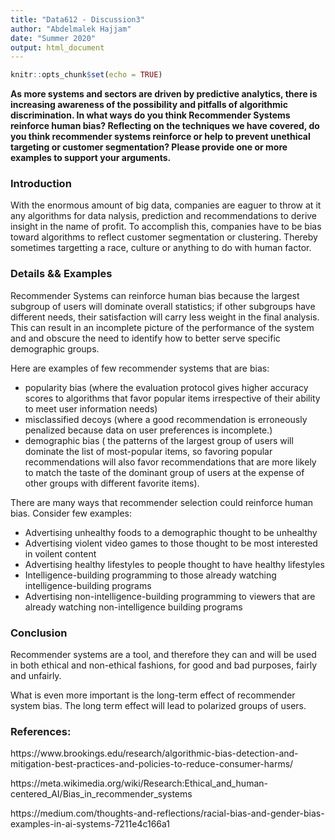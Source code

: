 ---
title: "Data612 - Discussion3"
author: "Abdelmalek Hajjam"
date: "Summer 2020"
output: html_document
---

```{r setup, include=FALSE}
knitr::opts_chunk$set(echo = TRUE)
```

**As more systems and sectors are driven by predictive analytics, there is increasing awareness of the possibility and pitfalls of algorithmic discrimination. In what ways do you think Recommender Systems reinforce human bias? Reflecting on the techniques we have covered, do you think recommender systems reinforce or help to prevent unethical targeting or customer segmentation?  Please provide one or more examples to support your arguments.**

### Introduction

With the enormous amount of big data, companies are eaguer to throw at it any algorithms for data nalysis, prediction and recommendations to derive insight in the name of profit. To accomplish this, companies have to be bias toward algorithms to reflect customer segmentation or clustering. Thereby sometimes targetting a race, culture or anything to do with human factor.


### Details && Examples

Recommender Systems can reinforce human bias because the largest subgroup of users will dominate overall statistics; if other subgroups have different needs, their satisfaction will carry less weight in the final analysis. This can result in an incomplete picture of the performance of the system and and obscure the need to identify how to better serve specific demographic groups.

Here are examples of few recommender systems that are bias:

- popularity bias (where the evaluation protocol gives higher accuracy scores to algorithms that favor popular items irrespective of their ability to meet user information needs)
- misclassified decoys (where a good recommendation is erroneously penalized because data on user preferences is incomplete.)
- demographic bias ( the patterns of the largest group of users will dominate the list of most-popular items, so favoring popular recommendations will also favor recommendations that are more likely to match the taste of the dominant group of users at the expense of other groups with different favorite items). 


There are many ways that recommender selection could reinforce human bias. Consider few examples:

- Advertising unhealthy foods to a demographic thought to be unhealthy
- Advertising violent video games to those thought to be most interested in voilent content
- Advertising healthy lifestyles to people thought to have healthy lifestyles
- Intelligence-building programming to those already watching intelligence-building
programs
- Advertising non-intelligence-building programming to viewers that are already watching
non-intelligence building programs


### Conclusion

Recommender systems are a tool, and therefore they can and will be used in both ethical and non-ethical fashions, for good and bad purposes, fairly and unfairly.

What is even more important is the long-term effect of recommender system bias. The long term effect will lead to polarized groups of users.


### References:

https://www.brookings.edu/research/algorithmic-bias-detection-and-mitigation-best-practices-and-policies-to-reduce-consumer-harms/

https://meta.wikimedia.org/wiki/Research:Ethical_and_human-centered_AI/Bias_in_recommender_systems

https://medium.com/thoughts-and-reflections/racial-bias-and-gender-bias-examples-in-ai-systems-7211e4c166a1




